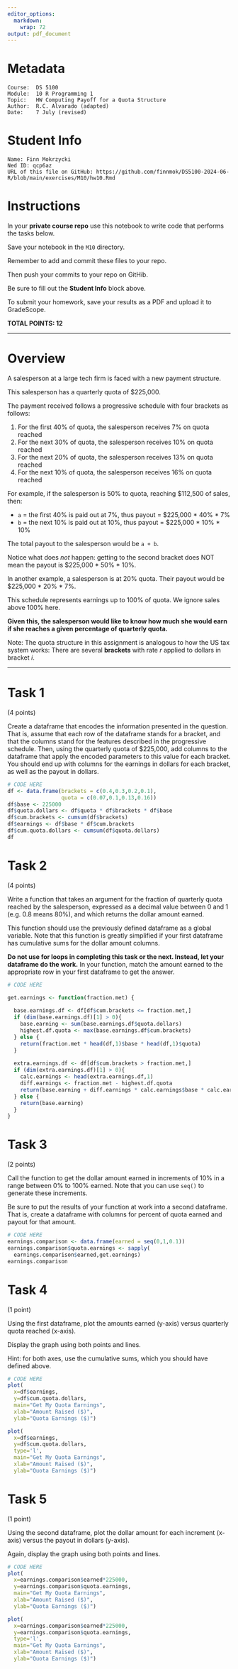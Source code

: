 ```yaml
---
editor_options:
  markdown:
    wrap: 72
output: pdf_document
---
```


# Metadata

```         
Course:  DS 5100
Module:  10 R Programming 1
Topic:   HW Computing Payoff for a Quota Structure
Author:  R.C. Alvarado (adapted)
Date:    7 July (revised)
```

# Student Info

```         
Name: Finn Mokrzycki
Ned ID: qcp6az
URL of this file on GitHub: https://github.com/finnmok/DS5100-2024-06-R/blob/main/exercises/M10/hw10.Rmd
```

# Instructions

In your **private course repo** use this notebook to write code that
performs the tasks below.

Save your notebook in the `M10` directory.

Remember to add and commit these files to your repo.

Then push your commits to your repo on GitHib.

Be sure to fill out the **Student Info** block above.

To submit your homework, save your results as a PDF and upload it to
GradeScope.

**TOTAL POINTS: 12**

------------------------------------------------------------------------

# Overview

A salesperson at a large tech firm is faced with a new payment
structure.

This salesperson has a quarterly quota of \$225,000.

The payment received follows a progressive schedule with four brackets
as follows:

1.  For the first 40% of quota, the salesperson receives 7% on quota
    reached
2.  For the next 30% of quota, the salesperson receives 10% on quota
    reached
3.  For the next 20% of quota, the salesperson receives 13% on quota
    reached
4.  For the next 10% of quota, the salesperson receives 16% on quota
    reached

For example, if the salesperson is 50% to quota, reaching \$112,500 of
sales, then:

-   `a` = the first 40% is paid out at 7%, thus payout = \$225,000 \*
    40% \* 7%
-   `b` = the next 10% is paid out at 10%, thus payout = \$225,000 \*
    10% \* 10%

The total payout to the salesperson would be `a + b`.

Notice what does *not* happen: getting to the second bracket does NOT
mean the payout is \$225,000 \* 50% \* 10%.

In another example, a salesperson is at 20% quota. Their payout would be
\$225,000 \* 20% \* 7%.

This schedule represents earnings up to 100% of quota. We ignore sales
above 100% here.

**Given this, the salesperson would like to know how much she would earn
if she reaches a given percentage of quarterly quota.**

Note: The quota structure in this assignment is analogous to how the US
tax system works: There are several **brackets** with rate $r$ applied
to dollars in bracket $i$.

------------------------------------------------------------------------

# Task 1

(4 points)

Create a dataframe that encodes the information presented in the
question. That is, assume that each row of the dataframe stands for a
bracket, and that the columns stand for the features described in the
progressive schedule. Then, using the quarterly quota of \$225,000, add
columns to the dataframe that apply the encoded parameters to this value
for each bracket. You should end up with columns for the earnings in
dollars for each bracket, as well as the payout in dollars.

```r
# CODE HERE
df <- data.frame(brackets = c(0.4,0.3,0.2,0.1),
                 quota = c(0.07,0.1,0.13,0.16))
df$base <- 225000
df$quota.dollars <- df$quota * df$brackets * df$base
df$cum.brackets <- cumsum(df$brackets)
df$earnings <- df$base * df$cum.brackets
df$cum.quota.dollars <- cumsum(df$quota.dollars)
df
```

# Task 2

(4 points)

Write a function that takes an argument for the fraction of quarterly
quota reached by the salesperson, expressed as a decimal value between
$0$ and $1$ (e.g. $0.8$ means $80\%$), and which returns the dollar
amount earned.

This function should use the previously defined dataframe as a global
variable. Note that this function is greatly simplified if your first
dataframe has cumulative sums for the dollar amount columns.

**Do not use for loops in completing this task or the next. Instead, let
your dataframe do the work.** In your function, match the amount earned
to the appropriate row in your first dataframe to get the answer.

```r
# CODE HERE

get.earnings <- function(fraction.met) {
  
  base.earnings.df <- df[df$cum.brackets <= fraction.met,]
  if (dim(base.earnings.df)[1] > 0){
    base.earning <- sum(base.earnings.df$quota.dollars)
    highest.df.quota <- max(base.earnings.df$cum.brackets)
  } else {
    return(fraction.met * head(df,1)$base * head(df,1)$quota)
  }
  
  extra.earnings.df <- df[df$cum.brackets > fraction.met,]
  if (dim(extra.earnings.df)[1] > 0){
    calc.earnings <- head(extra.earnings.df,1)
    diff.earnings <- fraction.met - highest.df.quota
    return(base.earning + diff.earnings * calc.earnings$base * calc.earnings$quota)
  } else {
    return(base.earning)
  }
}
```

# Task 3

(2 points)

Call the function to get the dollar amount earned in increments of
$10\%$ in a range between $0\%$ to $100\%$ earned. Note that you can use
`seq()` to generate these increments.

Be sure to put the results of your function at work into a second
dataframe. That is, create a dataframe with columns for percent of quota
earned and payout for that amount.

```r
# CODE HERE
earnings.comparison <- data.frame(earned = seq(0,1,0.1))
earnings.comparison$quota.earnings <- sapply(
  earnings.comparison$earned,get.earnings)
earnings.comparison
```

# Task 4

(1 point)

Using the first dataframe, plot the amounts earned (y-axis) versus
quarterly quota reached (x-axis).

Display the graph using both points and lines.

Hint: for both axes, use the cumulative sums, which you should have
defined above.

```r
# CODE HERE
plot(
  x=df$earnings,
  y=df$cum.quota.dollars,
  main="Get My Quota Earnings", 
  xlab="Amount Raised ($)", 
  ylab="Quota Earnings ($)")
```

```r
plot(
  x=df$earnings,
  y=df$cum.quota.dollars,
  type='l',
  main="Get My Quota Earnings", 
  xlab="Amount Raised ($)", 
  ylab="Quota Earnings ($)")
```

# Task 5

(1 point)

Using the second dataframe, plot the dollar amount for each increment
(x-axis) versus the payout in dollars (y-axis).

Again, display the graph using both points and lines.

```r
# CODE HERE
plot(
  x=earnings.comparison$earned*225000,
  y=earnings.comparison$quota.earnings,
  main="Get My Quota Earnings", 
  xlab="Amount Raised ($)", 
  ylab="Quota Earnings ($)")
```

```r
plot(
  x=earnings.comparison$earned*225000,
  y=earnings.comparison$quota.earnings,
  type='l',
  main="Get My Quota Earnings", 
  xlab="Amount Raised ($)", 
  ylab="Quota Earnings ($)")
```
